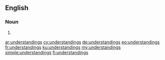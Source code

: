 ==English==

===Noun===
{{head|en|plural}}

# {{plural of|understanding|lang=en}}

[[ar:understandings]]
[[cy:understandings]]
[[de:understandings]]
[[eo:understandings]]
[[fr:understandings]]
[[ku:understandings]]
[[my:understandings]]
[[simple:understandings]]
[[fi:understandings]]